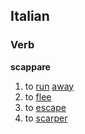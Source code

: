 ==Italian==
===Verb===
'''scappare'''
# to [[run]] [[away]]
# to [[flee]]
# to [[escape]]
# to [[scarper]]
{{it-conj-are-essere|scapp}}